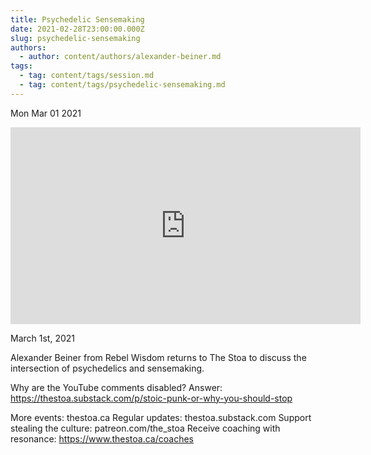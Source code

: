 ```yaml
---
title: Psychedelic Sensemaking
date: 2021-02-28T23:00:00.000Z
slug: psychedelic-sensemaking
authors:
  - author: content/authors/alexander-beiner.md
tags:
  - tag: content/tags/session.md
  - tag: content/tags/psychedelic-sensemaking.md
---
```






Mon Mar 01 2021

<iframe width="560" height="315" src="https://www.youtube.com/embed/_1oHZvGKeYk" title="Psychedelic Sensemaking w/ Alexander Beiner" frameborder="0" allow="accelerometer; autoplay; clipboard-write; encrypted-media; gyroscope; picture-in-picture" allowfullscreen ></iframe>

March 1st, 2021

Alexander Beiner from Rebel Wisdom returns to The Stoa to discuss the intersection of psychedelics and sensemaking.

Why are the YouTube comments disabled? Answer: https://thestoa.substack.com/p/stoic-punk-or-why-you-should-stop

More events: thestoa.ca
Regular updates: thestoa.substack.com
Support stealing the culture: patreon.com/the_stoa
Receive coaching with resonance: https://www.thestoa.ca/coaches


